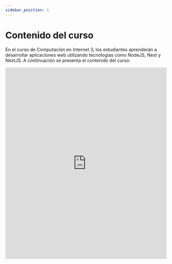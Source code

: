```yaml
---
sidebar_position: 1
---
```



# Contenido del curso

En el curso de Computación en Internet 3, los estudiantes aprenderán a desarrollar aplicaciones web utilizando tecnologías como NodeJS, Nest y NextJS. A continuación se presenta el contenido del curso:

<PdfViewer src="/files/09770-CompInternetIII-Programa-2025-2.pdf" />

<iframe 
    src="https://www.canva.com/design/DAGuTQNHu5w/l-pilieb-IYK2pHXhcC5fw/view?embed"
    width="100%"
    height="600px"
    allowfullscreen="true"
    frameborder="0"
></iframe>

